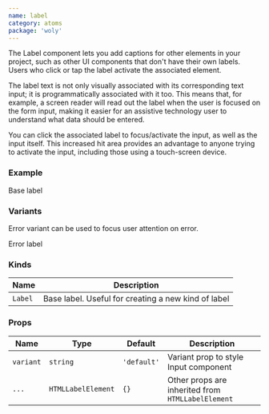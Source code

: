 ```yaml
---
name: label
category: atoms
package: 'woly'
---
```



The Label component lets you add captions for other elements in your project, such as other UI components that don't have their own labels.
Users who click or tap the label activate the associated element.

The label text is not only visually associated with its corresponding text input;
it is programmatically associated with it too.
This means that, for example, a screen reader will read out the label when the user is focused on the form input,
making it easier for an assistive technology user to understand what data should be entered.

You can click the associated label to focus/activate the input, as well as the input itself.
This increased hit area provides an advantage to anyone trying to activate the input, including those using a touch-screen device.

### Example

<Playground>
  <Label variant="default">Base label</Label>
</Playground>

### Variants

Error variant can be used to focus user attention on error.

<Playground>
  <Label variant="error">Error label</Label>
</Playground>

### Kinds

| Name    | Description                                         |
| ------- | --------------------------------------------------- |
| `Label` | Base label. Useful for creating a new kind of label |

### Props

| Name      | Type               | Default     | Description                                       |
| --------- | ------------------ | ----------- | ------------------------------------------------- |
| `variant` | `string`           | `'default'` | Variant prop to style Input component             |
| `...`     | `HTMLLabelElement` | `{}`        | Other props are inherited from `HTMLLabelElement` |

